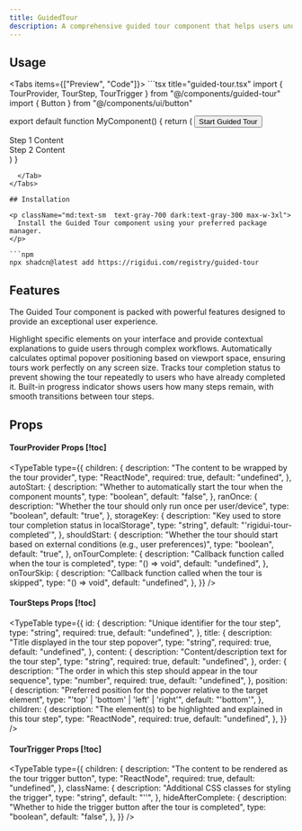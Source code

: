 ```yaml
---
title: GuidedTour
description: A comprehensive guided tour component that helps users understand your interface through interactive step-by-step walkthroughs.
---
```



## Usage


<Tabs items={["Preview", "Code"]}>
  <Tab value="Preview">
    <GuidedTourPreview />
  </Tab>
  <Tab value="Code">
    ```tsx title="guided-tour.tsx"
import { TourProvider, TourStep, TourTrigger } from "@/components/guided-tour"
import { Button } from "@/components/ui/button"

export default function MyComponent() {
  return (
    <TourProvider autoStart={false}>
      <TourTrigger>
        <Button>Start Guided Tour</Button>
      </TourTrigger>
      <TourStep id="step-1" title="Welcome" content="This is the first step." order={1}>
        <div>Step 1 Content</div>
      </TourStep>
      <TourStep id="step-2" title="Next" content="This is the next step." order={2}>
        <div>Step 2 Content</div>
      </TourStep>
    </TourProvider>
  )
}
```
  </Tab>
</Tabs>

## Installation

<p className="md:text-sm  text-gray-700 dark:text-gray-300 max-w-3xl">
  Install the Guided Tour component using your preferred package manager.
</p>

```npm
npx shadcn@latest add https://rigidui.com/registry/guided-tour
```

## Features


<p className="md:text-sm mb-4!  text-gray-700 dark:text-gray-300 max-w-3xl">
  The Guided Tour component is packed with powerful features designed to provide
  an exceptional user experience.
</p>

<Cards>
  <Card title="Interactive Guidance">
    Highlight specific elements on your interface and provide contextual
    explanations to guide users through complex workflows.
  </Card>
  <Card title="Smart Positioning">
    Automatically calculates optimal popover positioning based on viewport
    space, ensuring tours work perfectly on any screen size.
  </Card>
  <Card title="Completion Tracking">
    Tracks tour completion status to prevent showing the tour repeatedly to
    users who have already completed it.
  </Card>
  <Card title="Progress Tracking">
    Built-in progress indicator shows users how many steps remain, with smooth
    transitions between tour steps.
  </Card>
</Cards>

## Props

#### TourProvider Props [!toc]

<TypeTable
  type={{
    children: {
      description: "The content to be wrapped by the tour provider",
      type: "ReactNode",
      required: true,
      default: "undefined",
    },
    autoStart: {
      description:
        "Whether to automatically start the tour when the component mounts",
      type: "boolean",
      default: "false",
    },
    ranOnce: {
      description: "Whether the tour should only run once per user/device",
      type: "boolean",
      default: "true",
    },
    storageKey: {
      description: "Key used to store tour completion status in localStorage",
      type: "string",
      default: "'rigidui-tour-completed'",
    },
    shouldStart: {
      description:
        "Whether the tour should start based on external conditions (e.g., user preferences)",
      type: "boolean",
      default: "true",
    },
    onTourComplete: {
      description: "Callback function called when the tour is completed",
      type: "() => void",
      default: "undefined",
    },
    onTourSkip: {
      description: "Callback function called when the tour is skipped",
      type: "() => void",
      default: "undefined",
    },
  }}
/>

#### TourSteps Props [!toc]

<TypeTable
  type={{
    id: {
      description: "Unique identifier for the tour step",
      type: "string",
      required: true,
      default: "undefined",
    },
    title: {
      description: "Title displayed in the tour step popover",
      type: "string",
      required: true,
      default: "undefined",
    },
    content: {
      description: "Content/description text for the tour step",
      type: "string",
      required: true,
      default: "undefined",
    },
    order: {
      description:
        "The order in which this step should appear in the tour sequence",
      type: "number",
      required: true,
      default: "undefined",
    },
    position: {
      description:
        "Preferred position for the popover relative to the target element",
      type: "'top' | 'bottom' | 'left' | 'right'",
      default: "'bottom'",
    },
    children: {
      description:
        "The element(s) to be highlighted and explained in this tour step",
      type: "ReactNode",
      required: true,
      default: "undefined",
    },
  }}
/>

#### TourTrigger Props [!toc]

<TypeTable
  type={{
    children: {
      description: "The content to be rendered as the tour trigger button",
      type: "ReactNode",
      required: true,
      default: "undefined",
    },
    className: {
      description: "Additional CSS classes for styling the trigger",
      type: "string",
      default: "''",
    },
    hideAfterComplete: {
      description:
        "Whether to hide the trigger button after the tour is completed",
      type: "boolean",
      default: "false",
    },
  }}
/>
